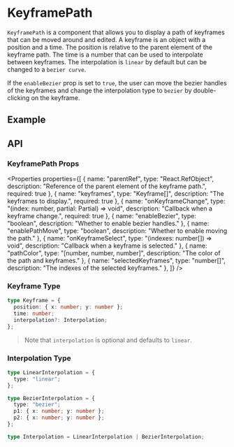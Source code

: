 
# KeyframePath

`KeyframePath` is a component that allows you to display a path of keyframes that can be moved around and edited.
A keyframe is an object with a position and a time. The position is relative to the parent element of the keyframe path.
The time is a number that can be used to interpolate between keyframes.
The interpolation is `linear` by default but can be changed to a `bezier curve`.

If the `enableBezier` prop is set to `true`, the user can move the bezier handles of the keyframes
and change the interpolation type to `bezier` by double-clicking on the keyframe.

## Example

<Example name="KeyframePath" />

## API

### KeyframePath Props

<Properties properties={[
  { name: "parentRef", type: "React.RefObject<HTMLElement>", description: "Reference of the parent element of the keyframe path.", required: true },
  { name: "keyframes", type: "Keyframe[]", description: "The keyframes to display.", required: true },
  { name: "onKeyframeChange", type: "(index: number, partial: Partial<Keyframe>) => void", description: "Callback when a keyframe change.", required: true },
  { name: "enableBezier", type: "boolean", description: "Whether to enable bezier handles." },
  { name: "enablePathMove", type: "boolean", description: "Whether to enable moving the path." },
  { name: "onKeyframeSelect", type: "(indexes: number[]) => void", description: "Callback when a keyframe is selected." },
  { name: "pathColor", type: "[number, number, number]", description: "The color of the path and keyframes." },
  { name: "selectedKeyframes", type: "number[]", description: "The indexes of the selected keyframes." },
]} />


### Keyframe Type

```ts
type Keyframe = {
  position: { x: number; y: number };
  time: number;
  interpolation?: Interpolation;
};
```

> Note that `interpolation` is optional and defaults to `linear`.

### Interpolation Type

```ts
type LinearInterpolation = {
  type: "linear";
};

type BezierInterpolation = {
  type: "bezier";
  p1: { x: number; y: number };
  p2: { x: number; y: number };
};

type Interpolation = LinearInterpolation | BezierInterpolation;
```